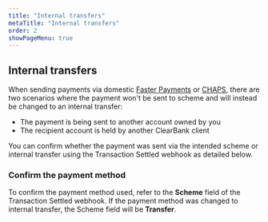 ```yaml
---
title: "Internal transfers"
metaTitle: "Internal transfers"
order: 2
showPageMenu: true
---
```



## Internal transfers

When sending payments via domestic [Faster Payments](./faster-payments) or [CHAPS](./chaps), there are two scenarios where the payment won't be sent to scheme and will instead be changed to an internal transfer:

- The payment is being sent to another account owned by you
- The recipient account is held by another ClearBank client

You can confirm whether the payment was sent via the intended scheme or internal transfer using the Transaction Settled webhook as detailed below.

### Confirm the payment method

To confirm the payment method used, refer to the **Scheme** field of the Transaction Settled webhook. If the payment method was changed to internal transfer, the Scheme field will be **Transfer**.

<WebhookPlaceholder render='transaction-settled-webhook-v6' />


